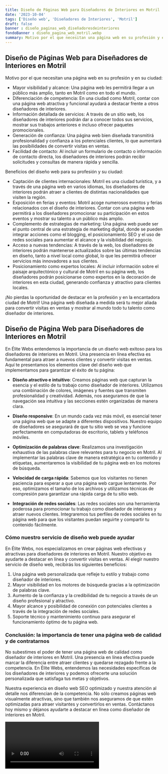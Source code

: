 ```yaml
---
title: Diseño de Páginas Web para Diseñadores de Interiores en Motril
date: '2023-10-04'
tags: ['Diseño web', 'Diseñadores de Interiores', 'Motril']
draft: false
banner : diseño_paginas_web_diseñadoresdeinteriores
fondoBanner : diseño_pagina_web_motril.webp
summary: Motivo por el que necesitan una página web en su profesión y en su ciudad Mayor visibilidad y alcance Una página web les permitirá llegar a un público más amplio, tanto en Motril como en todo el mundo. Diferenciación de competencia En una ciudad como Motril, contar con una página web atractiva y funcional ayudará a destacar frente a otros diseñadores de interiores. Información detallada de servicios A través de un sitio web, los diseñadores de interiores podrán dar a conocer todos sus servicios, mostrar sus trabajos anteriores e incluso ofrecer paquetes promocionales. Generación de confianza Una página web bien diseñada transmitirá profesionalidad y confianza a los potenciales clientes, lo que aumentará las posibilidades de convertir visitas en ventas. Facilidad de contacto Al incluir un formulario de contacto o información de contacto directa, los diseñadores de interiores podrán recibir solicitudes y consultas de manera rápida y sencilla.
---
```


## Diseño de Páginas Web para Diseñadores de Interiores en Motril

Motivo por el que necesitan una página web en su profesión y en su ciudad:
- Mayor visibilidad y alcance: Una página web les permitirá llegar a un público más amplio, tanto en Motril como en todo el mundo.
- Diferenciación de competencia: En una ciudad como Motril, contar con una página web atractiva y funcional ayudará a destacar frente a otros diseñadores de interiores.
- Información detallada de servicios: A través de un sitio web, los diseñadores de interiores podrán dar a conocer todos sus servicios, mostrar sus trabajos anteriores e incluso ofrecer paquetes promocionales.
- Generación de confianza: Una página web bien diseñada transmitirá profesionalidad y confianza a los potenciales clientes, lo que aumentará las posibilidades de convertir visitas en ventas.
- Facilidad de contacto: Al incluir un formulario de contacto o información de contacto directa, los diseñadores de interiores podrán recibir solicitudes y consultas de manera rápida y sencilla.

Beneficios del diseño web para su profesión y su ciudad:
- Captación de clientes internacionales: Motril es una ciudad turística, y a través de una página web en varios idiomas, los diseñadores de interiores podrán atraer a clientes de distintas nacionalidades que visiten la región.
- Exposición en ferias y eventos: Motril acoge numerosos eventos y ferias relacionados con el diseño de interiores. Contar con una página web permitirá a los diseñadores promocionar su participación en estos eventos y mostrar su talento a un público más amplio.
- Complemento de estrategias de marketing: Una página web puede ser el punto central de una estrategia de marketing digital, donde se pueden integrar acciones como el blogging, el posicionamiento SEO y el uso de redes sociales para aumentar el alcance y la visibilidad del negocio.
- Acceso a nuevas tendencias: A través de la web, los diseñadores de interiores podrán mantenerse actualizados sobre las últimas tendencias en diseño, tanto a nivel local como global, lo que les permitirá ofrecer servicios más innovadores a sus clientes.
- Posicionamiento como expertos locales: Al incluir información sobre el paisaje arquitectónico y cultural de Motril en su página web, los diseñadores podrán posicionarse como expertos en la decoración de interiores en esta ciudad, generando confianza y atractivo para clientes locales.

¡No pierdas la oportunidad de destacar en la profesión y en la encantadora ciudad de Motril! Una página web diseñada a medida será tu mejor aliada para convertir visitas en ventas y mostrar al mundo todo tu talento como diseñador de interiores.

<GifSeo />

<Cta />

## Diseño de Página Web para Diseñadores de Interiores en Motril

En Élite Webs entendemos la importancia de un diseño web exitoso para los diseñadores de interiores en Motril. Una presencia en línea efectiva es fundamental para atraer a nuevos clientes y convertir visitas en ventas. Aquí te presentamos los elementos clave del diseño web que implementamos para garantizar el éxito de tu página:

- **Diseño atractivo e intuitivo**: Creamos páginas web que capturan la esencia y el estilo de tu trabajo como diseñador de interiores. Utilizamos una combinación de colores, imágenes y fuentes que transmiten profesionalidad y creatividad. Además, nos aseguramos de que la navegación sea intuitiva y las secciones estén organizadas de manera clara.

- **Diseño responsive**: En un mundo cada vez más móvil, es esencial tener una página web que se adapte a diferentes dispositivos. Nuestro equipo de diseñadores se asegurará de que tu sitio web se vea y funcione perfectamente en computadoras de escritorio, tablets y teléfonos móviles.

- **Optimización de palabras clave**: Realizamos una investigación exhaustiva de las palabras clave relevantes para tu negocio en Motril. Al implementar las palabras clave de manera estratégica en tu contenido y etiquetas, aumentaremos la visibilidad de tu página web en los motores de búsqueda.

- **Velocidad de carga rápida**: Sabemos que los visitantes no tienen paciencia para esperar a que una página web cargue lentamente. Por eso, optimizamos el tamaño de los archivos y utilizamos técnicas de compresión para garantizar una rápida carga de tu sitio web.

- **Integración de redes sociales**: Las redes sociales son una herramienta poderosa para promocionar tu trabajo como diseñador de interiores y atraer nuevos clientes. Integraremos tus perfiles de redes sociales en tu página web para que los visitantes puedan seguirte y compartir tu contenido fácilmente.

### Cómo nuestro servicio de diseño web puede ayudar

En Élite Webs, nos especializamos en crear páginas web efectivas y atractivas para diseñadores de interiores en Motril. Nuestro objetivo es ayudarte a destacar en línea y convertir visitas en ventas. Al elegir nuestro servicio de diseño web, recibirás los siguientes beneficios:

1. Una página web personalizada que refleje tu estilo y trabajo como diseñador de interiores.
2. Mayor visibilidad en los motores de búsqueda gracias a la optimización de palabras clave.
3. Aumento de la confianza y la credibilidad de tu negocio a través de un diseño profesional y atractivo.
4. Mayor alcance y posibilidad de conexión con potenciales clientes a través de la integración de redes sociales.
5. Soporte técnico y mantenimiento continuo para asegurar el funcionamiento óptimo de tu página web.

### Conclusión: la importancia de tener una página web de calidad y de contratarnos

No subestimes el poder de tener una página web de calidad como diseñador de interiores en Motril. Una presencia en línea efectiva puede marcar la diferencia entre atraer clientes y quedarse rezagado frente a la competencia. En Élite Webs, entendemos las necesidades específicas de los diseñadores de interiores y podemos ofrecerte una solución personalizada que satisfaga tus metas y objetivos.

Nuestra experiencia en diseño web SEO optimizado y nuestra atención al detalle nos diferencian de la competencia. No sólo creamos páginas web visualmente atractivas, sino que también nos aseguramos de que estén optimizadas para atraer visitantes y convertirlos en ventas. Contáctanos hoy mismo y déjanos ayudarte a destacar en línea como diseñador de interiores en Motril.

<Video />

<CtaBot job='Diseñadores de Interiores' city='Motril'/>

<Gmaps query='Motril+españa+maps' />